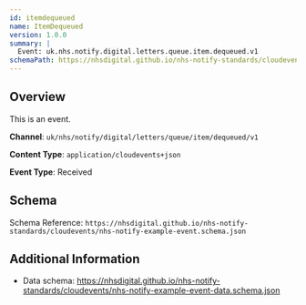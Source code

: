 ```yaml
---
id: itemdequeued
name: ItemDequeued
version: 1.0.0
summary: |
  Event: uk.nhs.notify.digital.letters.queue.item.dequeued.v1
schemaPath: https://nhsdigital.github.io/nhs-notify-standards/cloudevents/nhs-notify-example-event.schema.json
---
```


## Overview

This is an event.

**Channel**: `uk/nhs/notify/digital/letters/queue/item/dequeued/v1`

**Content Type**: `application/cloudevents+json`

**Event Type**: Received

## Schema

Schema Reference: `https://nhsdigital.github.io/nhs-notify-standards/cloudevents/nhs-notify-example-event.schema.json`

## Additional Information

- Data schema: https://nhsdigital.github.io/nhs-notify-standards/cloudevents/nhs-notify-example-event-data.schema.json
